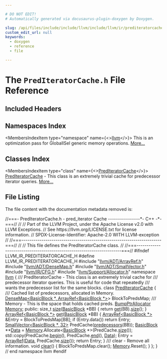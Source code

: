 ```yaml
---

# DO NOT EDIT!
# Automatically generated via docusaurus-plugin-doxygen by Doxygen.

slug: /api/files/include/include/llvm/include/llvm/ir/prediteratorcache-h
custom_edit_url: null
keywords:
  - doxygen
  - reference
  - file

---
```





# The `PredIteratorCache.h` File Reference

<DoxygenPage pluginConfig={pluginConfig}>



## Included Headers

<IncludesList>
<IncludesListItem
  filePath="llvm/ADT/ArrayRef.h"
  permalink="/docs/api/files/include/include/llvm/include/llvm/adt/arrayref-h"
  isLocal="true" />
<IncludesListItem
  filePath="llvm/ADT/DenseMap.h"
  permalink="/docs/api/files/include/include/llvm/include/llvm/adt/densemap-h"
  isLocal="true" />
<IncludesListItem
  filePath="llvm/ADT/SmallVector.h"
  permalink="/docs/api/files/include/include/llvm/include/llvm/adt/smallvector-h"
  isLocal="true" />
<IncludesListItem
  filePath="llvm/IR/CFG.h"
  permalink="/docs/api/files/include/include/llvm/include/llvm/ir/cfg-h"
  isLocal="true" />
<IncludesListItem
  filePath="llvm/Support/Allocator.h"
  permalink="/docs/api/files/include/include/llvm/include/llvm/support/allocator-h"
  isLocal="true" />
</IncludesList>

## Namespaces Index

<MembersIndex>

<MembersIndexItem
  type="namespace"
  name={<><a href="/docs/api/namespaces/llvm">llvm</a></>}>
This is an optimization pass for GlobalISel generic memory operations. <a href="/docs/api/namespaces/llvm/#details">More...</a>
</MembersIndexItem>

</MembersIndex>

## Classes Index

<MembersIndex>

<MembersIndexItem
  type="class"
  name={<><a href="/docs/api/classes/llvm/prediteratorcache">PredIteratorCache</a></>}>
<a href="/docs/api/classes/llvm/prediteratorcache">PredIteratorCache</a> - This class is an extremely trivial cache for predecessor iterator queries. <a href="/docs/api/classes/llvm/prediteratorcache/#details">More...</a>
</MembersIndexItem>

</MembersIndex>


## File Listing

The file content with the documentation metadata removed is:

<ProgramListing>

<Link id="l00001" /><CodeLine lineNumber="1"><span class="doxyHighlightComment">//===- PredIteratorCache.h - pred&#95;iterator Cache ----------------&#42;- C++ -&#42;-===//</span></CodeLine>
<Link id="l00002" /><CodeLine lineNumber="2"><span class="doxyHighlightComment">//</span></CodeLine>
<Link id="l00003" /><CodeLine lineNumber="3"><span class="doxyHighlightComment">// Part of the LLVM Project, under the Apache License v2.0 with LLVM Exceptions.</span></CodeLine>
<Link id="l00004" /><CodeLine lineNumber="4"><span class="doxyHighlightComment">// See https://llvm.org/LICENSE.txt for license information.</span></CodeLine>
<Link id="l00005" /><CodeLine lineNumber="5"><span class="doxyHighlightComment">// SPDX-License-Identifier: Apache-2.0 WITH LLVM-exception</span></CodeLine>
<Link id="l00006" /><CodeLine lineNumber="6"><span class="doxyHighlightComment">//</span></CodeLine>
<Link id="l00007" /><CodeLine lineNumber="7"><span class="doxyHighlightComment">//===----------------------------------------------------------------------===//</span></CodeLine>
<Link id="l00008" /><CodeLine lineNumber="8"><span class="doxyHighlightComment">//</span></CodeLine>
<Link id="l00009" /><CodeLine lineNumber="9"><span class="doxyHighlightComment">// This file defines the PredIteratorCache class.</span></CodeLine>
<Link id="l00010" /><CodeLine lineNumber="10"><span class="doxyHighlightComment">//</span></CodeLine>
<Link id="l00011" /><CodeLine lineNumber="11"><span class="doxyHighlightComment">//===----------------------------------------------------------------------===//</span></CodeLine>
<Link id="l00012" /><CodeLine lineNumber="12"></CodeLine>
<Link id="l00013" /><CodeLine lineNumber="13"><span class="doxyHighlightPreprocessor">#ifndef LLVM&#95;IR&#95;PREDITERATORCACHE&#95;H</span></CodeLine>
<Link id="l00014" /><CodeLine lineNumber="14"><span class="doxyHighlightPreprocessor">#define LLVM&#95;IR&#95;PREDITERATORCACHE&#95;H</span></CodeLine>
<Link id="l00015" /><CodeLine lineNumber="15"></CodeLine>
<Link id="l00016" /><CodeLine lineNumber="16"><span class="doxyHighlightPreprocessor">#include &quot;<a href="/docs/api/files/include/include/llvm/include/llvm/adt/arrayref-h">llvm/ADT/ArrayRef.h</a>&quot;</span></CodeLine>
<Link id="l00017" /><CodeLine lineNumber="17"><span class="doxyHighlightPreprocessor">#include &quot;<a href="/docs/api/files/include/include/llvm/include/llvm/adt/densemap-h">llvm/ADT/DenseMap.h</a>&quot;</span></CodeLine>
<Link id="l00018" /><CodeLine lineNumber="18"><span class="doxyHighlightPreprocessor">#include &quot;<a href="/docs/api/files/include/include/llvm/include/llvm/adt/smallvector-h">llvm/ADT/SmallVector.h</a>&quot;</span></CodeLine>
<Link id="l00019" /><CodeLine lineNumber="19"><span class="doxyHighlightPreprocessor">#include &quot;<a href="/docs/api/files/include/include/llvm/include/llvm/ir/cfg-h">llvm/IR/CFG.h</a>&quot;</span></CodeLine>
<Link id="l00020" /><CodeLine lineNumber="20"><span class="doxyHighlightPreprocessor">#include &quot;<a href="/docs/api/files/include/include/llvm/include/llvm/support/allocator-h">llvm/Support/Allocator.h</a>&quot;</span></CodeLine>
<Link id="l00021" /><CodeLine lineNumber="21"></CodeLine>
<Link id="l00022" /><CodeLine lineNumber="22"><span class="doxyHighlightKeyword">namespace </span><span class="doxyHighlight"><a href="/docs/api/namespaces/llvm">llvm</a> &#123;</span></CodeLine>
<Link id="l00023" /><CodeLine lineNumber="23"></CodeLine>
<Link id="l00024" /><CodeLine lineNumber="24"><span class="doxyHighlightComment">/// PredIteratorCache - This class is an extremely trivial cache for</span></CodeLine>
<Link id="l00025" /><CodeLine lineNumber="25"><span class="doxyHighlightComment">/// predecessor iterator queries.  This is useful for code that repeatedly</span></CodeLine>
<Link id="l00026" /><CodeLine lineNumber="26"><span class="doxyHighlightComment">/// wants the predecessor list for the same blocks.</span></CodeLine>
<Link id="l00027" /><CodeLine lineNumber="27" lineLink="/docs/api/classes/llvm/prediteratorcache"><span class="doxyHighlightKeyword">class </span><span class="doxyHighlight"><a href="/docs/api/classes/llvm/prediteratorcache">PredIteratorCache</a> &#123;</span></CodeLine>
<Link id="l00028" /><CodeLine lineNumber="28"><span class="doxyHighlightComment">  /// Cached list of predecessors, allocated in Memory.</span></CodeLine>
<Link id="l00029" /><CodeLine lineNumber="29"><span class="doxyHighlight">  <a href="/docs/api/classes/llvm/densemap">DenseMap&lt;BasicBlock &#42;, ArrayRef&lt;BasicBlock &#42;&gt;</a>&gt; BlockToPredsMap;</span></CodeLine>
<Link id="l00030" /><CodeLine lineNumber="30"></CodeLine>
<Link id="l00031" /><CodeLine lineNumber="31"><span class="doxyHighlightComment">  /// Memory - This is the space that holds cached preds.</span></CodeLine>
<Link id="l00032" /><CodeLine lineNumber="32"><span class="doxyHighlight">  <a href="/docs/api/namespaces/llvm/#a8e612822d4ba7bb36c9c79582a567108">BumpPtrAllocator</a> <a href="/docs/api/classes/llvm/sys/memory">Memory</a>;</span></CodeLine>
<Link id="l00033" /><CodeLine lineNumber="33"></CodeLine>
<Link id="l00034" /><CodeLine lineNumber="34"><span class="doxyHighlightKeyword">public</span><span class="doxyHighlight">:</span></CodeLine>
<Link id="l00035" /><CodeLine lineNumber="35" lineLink="/docs/api/classes/llvm/prediteratorcache/#a60c3960dda906754affa59a2fb7c632f"><span class="doxyHighlight">  </span><span class="doxyHighlightKeywordType">size&#95;t</span><span class="doxyHighlight"> <a href="/docs/api/classes/llvm/prediteratorcache/#a60c3960dda906754affa59a2fb7c632f">size</a>(<a href="/docs/api/classes/llvm/basicblock">BasicBlock</a> &#42;BB) &#123; </span><span class="doxyHighlightKeywordFlow">return</span><span class="doxyHighlight"> <a href="/docs/api/classes/llvm/prediteratorcache/#aa4997ba4fd2495e1737dcf98457f8419">get</a>(BB).<a href="/docs/api/classes/llvm/arrayref/#a85ffb6531d4cda988ea81f18d4e56fb7">size</a>(); &#125;</span></CodeLine>
<Link id="l00036" /><CodeLine lineNumber="36" lineLink="/docs/api/classes/llvm/prediteratorcache/#aa4997ba4fd2495e1737dcf98457f8419"><span class="doxyHighlight">  <a href="/docs/api/classes/llvm/arrayref">ArrayRef&lt;BasicBlock &#42;&gt;</a> <a href="/docs/api/classes/llvm/prediteratorcache/#aa4997ba4fd2495e1737dcf98457f8419">get</a>(<a href="/docs/api/classes/llvm/basicblock">BasicBlock</a> &#42;BB) &#123;</span></CodeLine>
<Link id="l00037" /><CodeLine lineNumber="37"><span class="doxyHighlight">    <a href="/docs/api/classes/llvm/arrayref">ArrayRef&lt;BasicBlock &#42;&gt;</a> &amp;Entry = BlockToPredsMap&#91;BB&#93;;</span></CodeLine>
<Link id="l00038" /><CodeLine lineNumber="38"><span class="doxyHighlight">    </span><span class="doxyHighlightKeywordFlow">if</span><span class="doxyHighlight"> (Entry.data())</span></CodeLine>
<Link id="l00039" /><CodeLine lineNumber="39"><span class="doxyHighlight">      </span><span class="doxyHighlightKeywordFlow">return</span><span class="doxyHighlight"> Entry;</span></CodeLine>
<Link id="l00040" /><CodeLine lineNumber="40"></CodeLine>
<Link id="l00041" /><CodeLine lineNumber="41"><span class="doxyHighlight">    <a href="/docs/api/classes/llvm/smallvector">SmallVector&lt;BasicBlock &#42;, 32&gt;</a> PredCache(<a href="/docs/api/namespaces/llvm/#acb22fb04083152eee862457e42e8dc31">predecessors</a>(BB));</span></CodeLine>
<Link id="l00042" /><CodeLine lineNumber="42"><span class="doxyHighlight">    <a href="/docs/api/classes/llvm/basicblock">BasicBlock</a> &#42;&#42;<a href="/docs/api/namespaces/llvm/#aa20539e89704d20b98b97e9c3feac934">Data</a> = <a href="/docs/api/classes/llvm/sys/memory">Memory</a>.Allocate&lt;<a href="/docs/api/classes/llvm/basicblock">BasicBlock</a> &#42;&gt;(PredCache.<a href="/docs/api/classes/llvm/smallvectortemplatecommon/#a1c479a8c434377c2b8cb056bdfdfc201">size</a>());</span></CodeLine>
<Link id="l00043" /><CodeLine lineNumber="43"><span class="doxyHighlight">    std::copy(PredCache.<a href="/docs/api/classes/llvm/smallvectortemplatecommon/#a8a045d250952c0867382a9840ee18fdf">begin</a>(), PredCache.<a href="/docs/api/classes/llvm/smallvectortemplatecommon/#a075e34e98605d0e7c289763a104869ac">end</a>(), <a href="/docs/api/namespaces/llvm/#aa20539e89704d20b98b97e9c3feac934">Data</a>);</span></CodeLine>
<Link id="l00044" /><CodeLine lineNumber="44"><span class="doxyHighlight">    Entry = <a href="/docs/api/namespaces/llvm/#ab9c6b351507d3c0730f4290919d43a12">ArrayRef</a>(<a href="/docs/api/namespaces/llvm/#aa20539e89704d20b98b97e9c3feac934">Data</a>, PredCache.<a href="/docs/api/classes/llvm/smallvectortemplatecommon/#a1c479a8c434377c2b8cb056bdfdfc201">size</a>());</span></CodeLine>
<Link id="l00045" /><CodeLine lineNumber="45"><span class="doxyHighlight">    </span><span class="doxyHighlightKeywordFlow">return</span><span class="doxyHighlight"> Entry;</span></CodeLine>
<Link id="l00046" /><CodeLine lineNumber="46"><span class="doxyHighlight">  &#125;</span></CodeLine>
<Link id="l00047" /><CodeLine lineNumber="47"></CodeLine>
<Link id="l00048" /><CodeLine lineNumber="48"><span class="doxyHighlightComment">  /// clear - Remove all information.</span></CodeLine>
<Link id="l00049" /><CodeLine lineNumber="49" lineLink="/docs/api/classes/llvm/prediteratorcache/#a9591b7adcdf007126703405b17307ce4"><span class="doxyHighlight">  </span><span class="doxyHighlightKeywordType">void</span><span class="doxyHighlight"> <a href="/docs/api/classes/llvm/prediteratorcache/#a9591b7adcdf007126703405b17307ce4">clear</a>() &#123;</span></CodeLine>
<Link id="l00050" /><CodeLine lineNumber="50"><span class="doxyHighlight">    BlockToPredsMap.clear();</span></CodeLine>
<Link id="l00051" /><CodeLine lineNumber="51"><span class="doxyHighlight">    <a href="/docs/api/classes/llvm/sys/memory">Memory</a>.Reset();</span></CodeLine>
<Link id="l00052" /><CodeLine lineNumber="52"><span class="doxyHighlight">  &#125;</span></CodeLine>
<Link id="l00053" /><CodeLine lineNumber="53"><span class="doxyHighlight">&#125;;</span></CodeLine>
<Link id="l00054" /><CodeLine lineNumber="54"></CodeLine>
<Link id="l00055" /><CodeLine lineNumber="55"><span class="doxyHighlight">&#125; </span><span class="doxyHighlightComment">// end namespace llvm</span></CodeLine>
<Link id="l00056" /><CodeLine lineNumber="56"></CodeLine>
<Link id="l00057" /><CodeLine lineNumber="57"><span class="doxyHighlightPreprocessor">#endif</span></CodeLine>

</ProgramListing>


</DoxygenPage>

